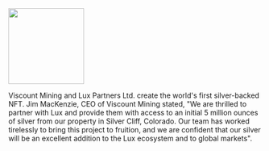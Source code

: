 <img className='self-start' src='/assets/img/logo-yahoo-finance.png' width='150'/>

Viscount Mining and Lux Partners Ltd. create the world's first silver-backed NFT. 
Jim MacKenzie, CEO of Viscount Mining stated, "We are thrilled to partner with Lux and provide 
them with access to an initial 5 million ounces of silver from our property in Silver Cliff, Colorado. 
Our team has worked tirelessly to bring this project to fruition, and we are confident 
that our silver will be an excellent addition to the Lux ecosystem and to global markets".
